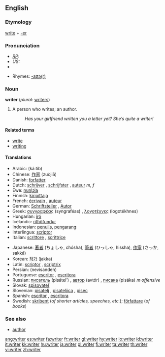 ==English==

===Etymology===
[[write]] + [[-er]]

===Pronunciation===
* ''[[RP]]:'' {{IPA|/ɹaɪtə/}}
* ''US:'' {{IPA|/ɹaɪtɚ/}}
*{{audio|en-us-writer.ogg|Audio (US)}}

* Rhymes: [[Rhymes:English:-aɪtə(r)|-aɪtə(r)]]

===Noun===
'''writer''' (''plural:'' [[writers]])

#A person who writes; an author.
#:''Has your girlfriend written you a letter yet? She’s quite a writer!'' 

====Related terms====
*[[write]]
*[[writing]]

====Translations====
{{top}}
*Arabic: {{ARchar|[[كاتب]]}} (ká:tib) {{m}}
*Chinese: [[作家]] (zuòjiā)
*Danish: [[forfatter]]
*Dutch: [[schrijver]] {{m}}, [[schrijfster]] {{f}}, [[auteur]] ''m, f''
*Ewe: [[nuŋlɔla]]
*Finnish: [[kirjoittaja]]
*French: [[écrivain]] {{m}}, [[auteur]] {{m}}
*German: [[Schriftsteller]] {{m}}, [[Autor]] {{m}}
*Greek: [[συγγραφέας]] (syngraféas) {{m}}, [[λογοτέχνες]] (logotékhnes) {{p}}
*Hungarian: [[író]]
*Icelandic: [[rithöfundur]] {{m}}
*Indonesian: [[tulis|penulis]], [[karang|pengarang]]
*Interlingua: [[scriptor]]
*Italian: [[scrittore]] {{m}}, [[scrittrice]] {{f}} 
{{mid}}
*Japanese: [[著者]] (ちょしゃ, chósha), [[筆者]] (ひっしゃ, hissha), [[作家]] (さっか, sakká)
*Korean: [[작가]] (jakka)
*Latin: [[scriptor]] {{m}}, [[scriptrix]] {{f}}
*Persian: {{FAchar|[[نویسنده]]}} (nevisandeh)
*Portuguese: [[escritor]] {{m}}, [[escritora]] {{f}}
*Russian: [[писатель]] (pisátel’) {{m}}, [[автор]] (avtór) {{m}}, [[писака]] (pisáka) ''m offensive''
*Slovak: [[spisovateľ]]
*Slovenian: [[pisatelj]] {{m}}, [[pisateljica]] {{f}}, [[pisec]]
*Spanish: [[escritor]] {{m}}, [[escritora]] {{f}}
*Swedish: [[skribent]] {{c}} (''of shorter articles, speeches, etc.''); [[författare]] {{c}} (''of books'')
{{bottom}}

===See also===
*[[author]]

[[ang:writer]]
[[es:writer]]
[[fa:writer]]
[[fr:writer]]
[[gl:writer]]
[[hy:writer]]
[[io:writer]]
[[id:writer]]
[[it:writer]]
[[kk:writer]]
[[hu:writer]]
[[ja:writer]]
[[pl:writer]]
[[fi:writer]]
[[ta:writer]]
[[th:writer]]
[[vi:writer]]
[[zh:writer]]